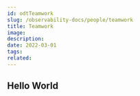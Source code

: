 ---
id: odtTeamwork
slug: /observability-docs/people/teamwork
title: Teamwork
image:
description:
date: 2022-03-01
tags:
related:
---

## Hello World
